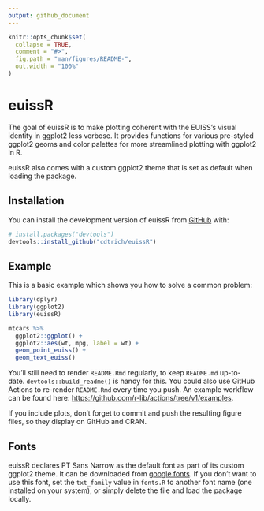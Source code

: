 ---
output: github_document
---

<!-- README.md is generated from README.Rmd. Please edit that file -->

```{r, include = FALSE}
knitr::opts_chunk$set(
  collapse = TRUE,
  comment = "#>",
  fig.path = "man/figures/README-",
  out.width = "100%"
)
```

# euissR

<!-- badges: start -->
<!-- badges: end -->

The goal of euissR is to make plotting coherent with the EUISS's visual identity
in ggplot2 less verbose. It provides functions for various pre-styled ggplot2 
geoms and color palettes for more streamlined plotting with ggplot2 in R.

euissR also comes with a custom ggplot2 theme that is set as default when
loading the package.

## Installation

You can install the development version of euissR from [GitHub](https://github.com/) with:

``` r
# install.packages("devtools")
devtools::install_github("cdtrich/euissR")
```

## Example

This is a basic example which shows you how to solve a common problem:

```{r example}
library(dplyr)
library(ggplot2)
library(euissR)

mtcars %>% 
  ggplot2::ggplot() +
  ggplot2::aes(wt, mpg, label = wt) +
  geom_point_euiss() +
  geom_text_euiss()
```

You'll still need to render `README.Rmd` regularly, to keep `README.md` up-to-date. `devtools::build_readme()` is handy for this. You could also use GitHub Actions to re-render `README.Rmd` every time you push. An example workflow can be found here: <https://github.com/r-lib/actions/tree/v1/examples>.

If you include plots, don't forget to commit and push the resulting figure files, so they display on GitHub and CRAN.

## Fonts

euissR declares PT Sans Narrow as the default font as part of its custom
ggplot2 theme. It can be downloaded from [google fonts](https://fonts.google.com/specimen/PT+Sans+Narrow). If you don't want to 
use this font, set the `txt_family` value in `fonts.R` to another font name 
(one installed on your system), or simply delete the file and load the package
locally. 